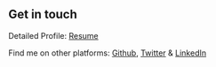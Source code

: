 ## Get in touch

Detailed Profile: [Resume](https://drive.google.com/file/d/1vkV5y9AVpGKiwKR_xcKT3lg4L3yfp7OC/view?usp=sharing)

Find me on other platforms: [Github](https://github.com/lamrin13), [Twitter](https://www.twitter.com/lamrin_) & [LinkedIn](https://www.linkedin.com/in/nirmal-patel-350ab212a/)
